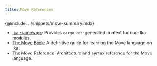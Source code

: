 ```yaml
---
title: Move References
---
```


{@include: ../snippets/move-summary.mdx}

- [Ika Framework](./framework.mdx): Provides `cargo doc`-generated content for core Ika modules. 
- [The Move Book](https://move-book.com): A definitive guide for learning the Move language on Ika. 
- [The Move Reference](https://move-book.com/reference): Architecture and syntax reference for the Move language.
